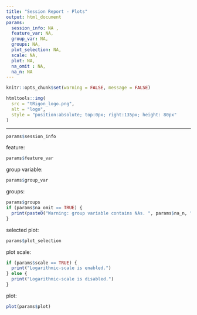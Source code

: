 ```yaml
---
title: "Session Report - Plots"
output: html_document
params:
  session_info: NA ,
  feature_var: NA,
  group_var: NA,
  groups: NA,
  plot_selection: NA,
  scale: NA,
  plot: NA,
  na_omit : NA,
  na_n: NA
---
```

```r
knitr::opts_chunk$set(warning = FALSE, message = FALSE)
```

```r
htmltools::img(
  src = "tRigon_logo.png",
  alt = "logo",
  style = "position:absolute; top:0px; right:135px; height: 80px"
)
```
---

```r
params$session_info
```

feature:
```r
params$feature_var
```

group variable:
```r
params$group_var
```

groups:
```r
params$groups
if (params$na_omit == TRUE) {
  print(paste0("Warning: group variable contains NAs. ", params$na_n, " values excluded."))
}
```

selected plot:
```r
params$plot_selection
```

plot scale:
```r
if (params$scale == TRUE) {
  print("Logarithmic-scale is enabled.")
} else {
  print("Logarithmic-scale is disabled.")
}
```

plot:
```r
plot(params$plot)
```
